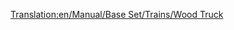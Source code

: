 [[Translation:en/Manual/Base Set/Trains/Wood Truck]]
{{es/Manual/Base Set/Trains/Vagones|Imagen=[[File:en/Manual/Base Set/Trains/Woodtruck.png]]
|Nombre=Vagón de Madera
|PrecioNormal=2.828 € (1,414 £)
|PesoNormal=16 / 46 t
|CapacidadNormal=30 t de madera
|PrecioMono="
|PesoMono=16 / 51 t
|CapacidadMono=35 t de madera
|PrecioMag="
|PesoMag=16 / 53 t
|CapacidadMag=37 t de madera
|Descripción=Con el '''vagón de madera''' puede transportar [[es/Manual/Base Set/Cargos/Madera|madera]]. En el clima [[es/Manual/Clima#templado|templado]] transporta la madera desde el [[es/Manual/Base Set/Industries/Bosque|bosque]] hasta el [[es/Manual/Base Set/Industries/Aserradero|aserradero]].

En el clima [[es/Manual/Clima#subartico|subártico]] desde el [[es/Manual/Base Set/Industries/Bosque|bosque]] hasta la [[es/Manual/Base Set/Industries/Papelera|papelera]]. Aunque hay pocos bosques.

En el clima [[es/Manual/Clima#subtropical|subtropical]] desde el [[es/Manual/Base Set/Industries/Aserradero|aserradero]] hasta la [[es/Manual/Base Set/Industries/Papelera|papelera]]. La madera es el bien más preciado que se puede transportar en este clima. Pero los aserraderos son muy difíciles de encontrar (Esto le da una idea de por qué los bosques tropicales son devastados), aunque puede [[es/Fundar nueva industria|fundarlo]] si tiene suficiente dinero (791.014 €) en una zona de selva.
}}